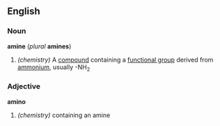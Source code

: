 ==English==
===Noun===
'''amine''' (''plural'' '''amines''')
#''(chemistry)'' A [[compound]] containing a [[functional group]] derived from [[ammonium]], usually -NH<sub>2</sub>

===Adjective===
'''amino'''
#''(chemistry)'' containing an amine